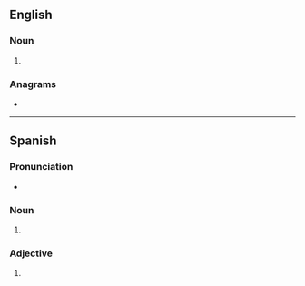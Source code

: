 ==English==

===Noun===
{{head|en|noun form}}

# {{plural of|playa|lang=en}}

===Anagrams===
* {{anagrams|en|a=aalpsy|palays}}

----

==Spanish==

===Pronunciation===
* {{es-IPA}}

===Noun===
{{head|es|noun plural form|g=f-p}}

# {{inflection of|playa||p|lang=es}}

===Adjective===
{{head|es|adjective form}}

# {{es-adj form of|playo|f|pl}}